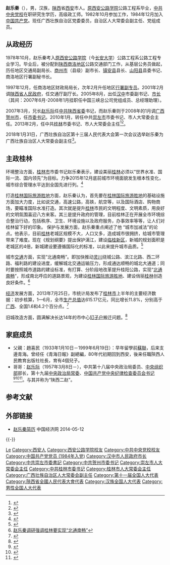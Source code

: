 {{pov|time=2017-10-25T11:40:12+00:00}}
{{Infobox Officeholder
|name              = 赵乐秦
|original_name     = 
|honorific-suffix  = 
|image             =
|width             = 300px
|caption           = 
|office           = [[广西壮族自治区|广西壮族自治区]]人大常委会副主任
|term_start =  2018年1月31日
|term_end = 
|alongside = [[王跃飞_(政治人物)|王跃飞]]、[[张晓钦|张晓钦]]、[[张秀隆|张秀隆]]、[[卢献匾|卢献匾]]、[[杨静华|杨静华]]
|office2 = {{CPC}}[[桂林市|桂林市]]委员会书记
|deputy2 = [[周家斌|周家斌]]    
|general_secretary2 = [[习近平|习近平]]
|term_start2 =  2013年2月2日
|term_end2 = 2021年2月9日
|predecessor2 = [[刘君_(1957年)|刘君]]
|successor2 = [[周家斌|周家斌]]
|office3       = {{CPC}}广西[[崇左市|崇左市]]市委书记
|term_start3     = 2010年1月19日
|term_end3       = 2013年2月1日
|predecessor3 = [[黄克|黄克]]
|successor3  =[[彭晓春|彭晓春]]
|籍貫              =  [[陕西|陕西]][[西安|西安]]
|birth_date        = {{Birth date and age|1960|1|1}}
|birth_place       = {{CHN}}[[青海省|青海省]][[西宁市|西宁市]]
|death_date        = 
|death_place       = 
|nationality       = {{PRC}}
|spouse            = 
|party             = {{CPC}}
|children          = 
|alma_mater        = [[西安公路学院|西安公路学院]][[公路工程系|公路工程系]]<br>[[中共中央党校|中共中央党校]]
|学历     =  [[学士|学士]]
|occupation        = [[公务员|公务员]]
|profession        = [[工程师|工程师]]
|signature         = 
|website           = [http://ldzl.people.com.cn/dfzlk/front/personPage4552.htm 赵乐秦简历]
}}
'''赵乐秦'''（{{bd|1960年|1月||catIdx=Zhao赵}}），男，汉族，[[陕西|陕西]]省[[西安|西安]]市人。[[长安大学|原西安公路学院]]公路工程系毕业，[[中共中央党校|中共中央党校]]在职研究生学历，高级政工师。1982年10月参加工作，1984年12月加入[[中国共产党|中国共产党]]。现任广西壮族自治区党委委员，自治区人大常委会副主任、党组成员。

== 从政经历 ==
1978年10月，赵乐秦考入[[长安大学|原西安公路学院]]（今[[长安大学|长安大学]]）公路工程系公路工程专业学习。毕业后，被分配到[[陕西|陕西]][[商洛地区|商洛地区]]公路交通部门工作，从基层公务员做起，历任地区交通局副局长、[[商州市|商州市]]（县级）副市长、[[镇安县|镇安县]]县长、[[山阳县|山阳县]]县委书记、商洛地区行署副秘书长。

1997年12月，任商洛地区财政局局长，次年2月升任地区[[行署专员|行署副专员]]。2001年2月调[[陕西省人民政府|陕西省人民政府]]，任交通厅副厅长。2005年8月，出任[[汉中|汉中]]市委副书记、[[市长|市长]]（其间：2007年6月-2008年1月挂职任中国三峡总公司党组成员、总经理助理）。

2007年3月，兄长[[赵乐际|赵乐际]]任[[中共陕西省委|中共陕西省委]]书记，而赵乐秦则于2008年的1月调[[广西|广西]][[贺州市|贺州市]]，任[[市委书记|市委书记]]。2010年1月，转任中共[[崇左市|崇左市]]市委书记、市人大常委会主任。2013年2月，任中共[[桂林|桂林]]市委书记、市人大常委会主任<ref>{{Cite web |url=http://ldzl.people.com.cn/dfzlk/front/personPage4552.htm |title=赵乐秦简历 人民网网地方领导资料库 |access-date=2017-10-25 |archive-date=2020-10-30 |archive-url=https://web.archive.org/web/20201030023400/http://ldzl.people.com.cn/dfzlk/front/personPage4552.htm |dead-url=no }}</ref><ref>{{Cite web |url=http://news.ifeng.com/mainland/detail_2013_02/06/22007052_0.shtml |title=赵乐秦任桂林市委书记 刘君不再担任 |access-date=2013-05-04 |archive-date=2017-10-26 |archive-url=https://web.archive.org/web/20171026002238/http://news.ifeng.com/mainland/detail_2013_02/06/22007052_0.shtml |dead-url=no }}</ref>。

2018年1月31日，广西壮族自治区第十三届人民代表大会第一次会议选举赵乐秦为广西壮族自治区人大常委会副主任<ref>{{Cite web |url=http://m.thepaper.cn/newsDetail_forward_1977462 |title=彭清华当选广西壮族自治区人大常委会主任，陈武当选自治区政府主席 |access-date=2018-03-22 |archive-date=2018-03-22 |archive-url=https://web.archive.org/web/20180322143531/http://m.thepaper.cn/newsDetail_forward_1977462 |dead-url=no }}</ref>。

==主政桂林==
环境整治方面，[[桂林市|桂林市]]市委书记赵乐秦表示，建设美丽[[桂林|桂林]]必须以“世界水准、国际一流、国内领先”为目标。力争2015年12月底前城市环境面貌发生根本性变化，城市综合管理水平达到全国先进行列。<ref>{{Cite web |url=http://www.chinanews.com/df/2013/03-20/4661033.shtml |title=广西桂林启动环境综合整治行动 建设美丽桂林 |access-date=2013-07-29 |archive-date=2018-02-19 |archive-url=https://web.archive.org/web/20180219210734/http://www.chinanews.com/df/2013/03-20/4661033.shtml |dead-url=no }}</ref>

打造[[桂林国际旅游胜地|桂林国际旅游胜地]]方面，赵乐秦认为，首先要在[[桂林国际旅游胜地|桂林国际旅游胜地]]的基础设施方面加大力度，比如说交通，高速公路，高铁，航空等，以及国际酒店、购物商场，要瞄准国际水准打造。其次就是提升[[桂林|桂林]]市民的文明程度、文明素质，用良好的文明氛围喜迎八方来客。其三是提升政府的管理，目前桂林正在开展全市环境综合整治行动，包括秩序、卫生、环境设施以及政府服务，办事效率等等，让人们对桂林留下好的印象。
保护与发展方面，赵乐秦重点阐述了他 “城市加减法”的论点。他表示，目前[[桂林|桂林]]老城区规模不大，人口又多，造成城市很拥挤，给城市管理带来了难度。现在《规划纲要》提出保护漓江，建设[[临桂新区|临桂新区]]，新城的规划面积是老城区的4倍，新城建设要遵循国际化的标准，以此来提升城市品质。<ref>{{Cite web |url=http://www.gltvs.com/dianbo/201303/201303271853307ccacd911bb1450d_2.shtml |title=市委书记赵乐秦做客凤凰卫视《新闻今日谈》栏目 |access-date=2013-07-29 |archive-date=2013-06-20 |archive-url=https://web.archive.org/web/20130620133050/http://www.gltvs.com/dianbo/201303/201303271853307ccacd911bb1450d_2.shtml |dead-url=no }}</ref>

城市[[交通|交通]]方面，实现“北通南畅”。即加快推动[[灵川|灵川]]绕城公路、滨江北路、西二环路、福利路的建设进度，缓解城北交通运输压力，形成通达顺畅的城北大通道；同时要按照城市道路的建设标准，有打算、分阶段地改革提升桂阳公路，实现“[[北通南畅|北通南畅]]”，形成南北呼应的道路景观，为建设[[桂林国际旅游胜地|桂林国际旅游胜地]]、建设俏丽[[桂林|桂林]]创造良好条件。<ref>[http://www.glnxw.com/guilinxinwen/2405/ 赵乐秦调研强调桂林要实现“北通南畅”]{{dead link|date=2018年4月 |bot=InternetArchiveBot |fix-attempted=yes }}</ref>

[[经济|经济]]发展方面，2013年7月25日，市统计局发布了[[桂林市|桂林市]]上半年的主要经济数据：初步核算，1—6月，全市[[生产总值|生产总值]]达615.17亿元，同比增长11.8%，分别高于[[广西|广西]]、全国1.6和4.2个百分点。<ref>{{Cite web |url=http://epaper.guilinlife.com/glrb/html/2013-07/26/content_1521306.htm |title=上半年全市生产总值完成615.17亿元 |access-date=2013-07-29 |archive-date=2017-10-26 |archive-url=https://web.archive.org/web/20171026002301/http://epaper.guilinlife.com/glrb/html/2013-07/26/content_1521306.htm |dead-url=no }}</ref>

旧城改造方面，圆满解决长达14年的市中心[[钉子户|钉子户]]搬迁问题。<ref>{{Cite web |url=http://www.gltvs.com/NewsFiles/201304/20130424100456b5048c1db3bd48f4.shtml |title=滨江路滨水生态广场规划调整得到住户理解支持 |access-date=2013-07-29 |archive-date=2013-06-20 |archive-url=https://web.archive.org/web/20130620044438/http://www.gltvs.com/NewsFiles/201304/20130424100456b5048c1db3bd48f4.shtml |dead-url=no }}</ref>

==家庭成员==
*父親：趙喜民（1933年1月10日－1999年6月19日）：早年留學前[[蘇聯|蘇聯]]，后来支邊青海。曾经任《青海日報》副總編，80年代初期回到西安，後来任職陝西人民教育出版社社長，育有4個兒子。
*哥哥：[[赵乐际|赵乐际]]（1957年3月8日－），中共第十八届中央政治局委员、[[中央组织部|中央组织部]]部长，第十九届[[中国共产党中央政治局常务委员会|中央政治局常委]]、[[中国共产党中央纪律检查委员会书记|中国共产党中央纪律检查委员会书记]]<ref>{{Cite web |url=http://china.dwnews.com/news/2012-05-11/58731336.html |title=赵乐际连任陕西省委书记 |accessdate=2013-05-04 |archive-date=2016-03-04 |archive-url=https://web.archive.org/web/20160304204935/http://china.dwnews.com/news/2012-05-11/58731336.html |dead-url=yes }}</ref><ref>{{Cite web|url=http://cpc.people.com.cn/19th/n1/2017/1025/c414305-29608268.html|title=党的十九届一中全会选举习近平、李克强、栗战书、汪洋、王沪宁、赵乐际、韩正为中央政治局常委--十九大专题报道-人民网|accessdate=2017-10-25|last=104253|work=cpc.people.com.cn|archive-date=2021-03-19|archive-url=https://web.archive.org/web/20210319164047/http://cpc.people.com.cn/19th/n1/2017/1025/c414305-29608268.html|dead-url=no}}</ref><ref>{{Cite web|url=http://cpc.people.com.cn/19th/n1/2017/1025/c414305-29608277.html|title=党的十九届一中全会批准了中央纪委第一次全体会议选举产生的书记、副书记和常务委员会委员人选，赵乐际任中央纪委书记--十九大专题报道-人民网|accessdate=2017-10-25|last=104253|work=cpc.people.com.cn|archive-date=2020-02-22|archive-url=https://web.archive.org/web/20200222013242/http://cpc.people.com.cn/19th/n1/2017/1025/c414305-29608277.html|dead-url=no}}</ref>。与其并称为“陕西二赵”。

==参考文献==
<div class="references-small">
<references></references>
</div>

==外部链接==
*[http://district.ce.cn/newarea/sddy/201302/06/t20130206_24099593.shtml 赵乐秦简历] {{Wayback|url=http://district.ce.cn/newarea/sddy/201302/06/t20130206_24099593.shtml |date=20160304195112 }} 中国经济网 2014-05-12
{{-}}
{{start box}}
{{s-ppo|{{cpc}}}}
{{s-before|[[刘君_(官员)|刘　君]]}}
{{s-title|[[中国共产党桂林市委员会|中国共产党桂林市委员会]]书记|2013年2月—2021年2月}}
{{s-after|[[周家斌|周家斌]]}}
{{s-before|[[崔智友_(1957年)|崔智友]]}}
{{s-title|[[中国共产党崇左市委员会|中国共产党崇左市委员会]]书记|2010年1月—2013年2月}}
{{s-after|[[黄克|黄　克]]}}
{{s-before|[[李达球|李达球]]}}
{{s-title|[[中国共产党贺州市委员会|中国共产党贺州市委员会]]书记|2008年1月—2010年1月}}
{{s-after|[[彭晓春|彭晓春]]}}
{{s-gov|prc}}
{{s-before|[[王成文|王成文]]}}
{{s-title|[[汉中市市长列表|汉中市人民政府市长]]|2005年8月—2008年1月}}
{{s-after|[[胡润泽|胡润泽]]}}
{{end box}}
{{广西壮族自治区领导人}}

{{DEFAULTSORT:Zhao赵}}
[[Category:赵姓|Le]]
[[Category:西安人|Category:西安人]]
[[Category:西安公路学院校友|Category:西安公路学院校友]]
[[Category:中共中央党校校友|Category:中共中央党校校友]]
[[Category:中国共产党党员_(1984年入党)|Category:中国共产党党员 (1984年入党)]]
[[Category:汉中市人民政府市长|Category:汉中市人民政府市长]]
[[Category:中共崇左市委書記|Category:中共崇左市委書記]]
[[Category:中共贺州市委书记|Category:中共贺州市委书记]]
[[Category:崇左市人大常委会主任|Category:崇左市人大常委会主任]]
[[Category:中共桂林市委书记|Category:中共桂林市委书记]]
[[Category:桂林市人大常委会主任|Category:桂林市人大常委会主任]]
[[Category:广西壮族自治区人大常委会副主任|Category:广西壮族自治区人大常委会副主任]]
[[Category:第十一届全国人大代表|Category:第十一届全国人大代表]]
[[Category:陝西省全國人民代表大會代表|Category:陝西省全國人民代表大會代表]]
[[Category:汉族全国人大代表|Category:汉族全国人大代表]]
[[Category:男性全国人大代表|Category:男性全国人大代表]]